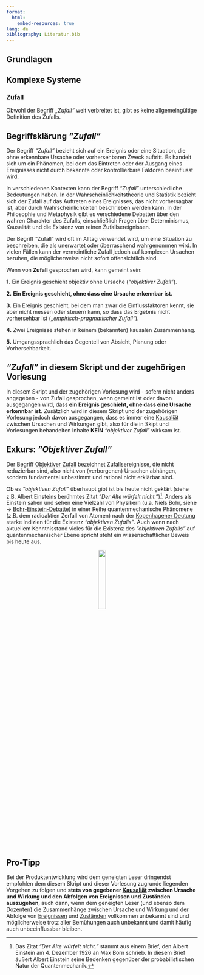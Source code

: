 ```yaml
---
format:
  html:
    embed-resources: true
lang: de
bibliography: Literatur.bib
---
```


<!--
headlines:
  off: true
extended-content:
  off: false
included-content:
  off: false
worksheets:
  off: true
-->

<!--
title: "DEB Produktentwicklung"
format:
  html:
    embed-resources: true

author:
  - name: "Christian Anders"
    degrees: 
    roles: "Dozent"
    email: christian.anders@hs-esslingen.de
    affiliation: 
      - name: "Hochschule Esslingen"
        department: "Wirtschaft & Technik"
        group: "Digital Engineering (DEB)"
        city: "Esslingen am Neckar"
        postal-code: 73728
        country: "Deutschland"
        url: https://www.hs-esslingen.de/
abstract: > 
  Skript zur Vorlesung und Labor *"Produktentwicklung"* für den Studiengang Digital Engineering DEB
keywords:
  - Zufall

copyright: 
  holder: Christian Anders
  year: 2025
lang: de
bibliography: Literatur.bib
date: last-modified
toc: true
number-sections: true
scrollable: true
toc-location: right
cap-location: bottom
number-offset: 0
link-external-icon: true
link-external-newwindow: true
-->

<!--
number-offset: 
0 Grundlagen
1 Ideenfindung und Konzeptentwicklung
2 Entwurfs- und Entwicklungsphase
3 Prototyping und Test
4 Produktionsplanung und Produktion
5 Softskills
6 Literatur 
7 Anhang
-->

<!-- -------------------------------------------------------------------------

                       Zufall

-------------------------------------------------------------------------- -->

::: {.content-visible unless-meta="headlines.off"}
# Grundlagen
## Komplexe Systeme
:::

<!-- -------------------------------------------------------------------------

                       Callout !!! WARNING !!!

-------------------------------------------------------------------------- -->
<!--
::: {.callout-warning}
## WARNING!
**THIS CHAPTER IS STILL WORK IN PROGRESS!!!**
:::
-->

### Zufall {#sec-zufall}

Obwohl der Begriff *„Zufall“* weit verbreitet ist, gibt es keine allgemeingültige Definition des Zufalls.

::: {.callout-tip}
## Begriffsklärung *"Zufall"*
Der Begriff *"Zufall"* bezieht sich auf ein Ereignis oder eine Situation, die ohne erkennbare Ursache oder vorhersehbaren Zweck auftritt. Es handelt sich um ein Phänomen, bei dem das Eintreten oder der Ausgang eines Ereignisses nicht durch bekannte oder kontrollierbare Faktoren beeinflusst wird. 
:::

In verschiedenen Kontexten kann der Begriff *"Zufall"* unterschiedliche Bedeutungen haben. In der Wahrscheinlichkeitstheorie und Statistik bezieht sich der Zufall auf das Auftreten eines Ereignisses, das nicht vorhersagbar ist, aber durch Wahrscheinlichkeiten beschrieben werden kann. In der Philosophie und Metaphysik gibt es verschiedene Debatten über den wahren Charakter des Zufalls, einschließlich Fragen über Determinismus, Kausalität und die Existenz von reinen Zufallsereignissen.

Der Begriff "Zufall" wird oft im Alltag verwendet wird, um eine Situation zu beschreiben, die als unerwartet oder überraschend wahrgenommen wird. In vielen Fällen kann der vermeintliche Zufall jedoch auf komplexen Ursachen beruhen, die möglicherweise nicht sofort offensichtlich sind.

Wenn von **Zufall** gesprochen wird, kann gemeint sein:

**1.** Ein Ereignis geschieht objektiv ohne Ursache (*"objektiver Zufall"*).

**2.** **Ein Ereignis geschieht, ohne dass eine Ursache erkennbar ist.**

**3.** Ein Ereignis geschieht, bei dem man zwar die Einflussfaktoren kennt, sie aber nicht messen oder steuern kann, so dass das Ergebnis nicht vorhersehbar ist (*„empirisch-pragmatischer Zufall“*).

**4.** Zwei Ereignisse stehen in keinem (bekannten) kausalen Zusammenhang.

**5.** Umgangssprachlich das Gegenteil von Absicht, Planung oder Vorhersehbarkeit.

::: {.callout-important}
## *"Zufall"* in diesem Skript und der zugehörigen Vorlesung
In diesem Skript und der zugehörigen Vorlesung wird - sofern nicht anders angegeben - von Zufall gesprochen, wenn gemeint ist oder davon ausgegangen wird, dass **ein Ereignis geschieht, ohne dass eine Ursache erkennbar ist**. Zusätzlich wird in diesem Skript und der zugehörigen Vorlesung jedoch davon ausgegangen, dass es immer eine [Kausaliät](https://de.wikipedia.org/wiki/Kausalit%C3%A4t) zwischen Ursachen und Wirkungen gibt, also für die in Skipt und Vorlesungen behandelten Inhalte **KEIN** *"objektiver Zufall*" wirksam ist.
:::


<!-- --------------------------------------------------------------------------
EXTENDED CONTENT  -  EXTENDED CONTENT  -  EXTENDED CONTENT  -  EXTENDED CONTENT
S T A R T -->
::: {.content-visible unless-meta="extended-content.off"}
<!-- ---------------------------------------------------------------------- -->

::: {.callout-note}
## Exkurs: *"Objektiver Zufall"*
Der Begriff [Objektiver Zufall](https://de.wikipedia.org/wiki/Indeterminismus#Objektiver_Zufall) bezeichnet Zufallsereignisse, die nicht reduzierbar sind, also nicht von (verborgenen) Ursachen abhängen, sondern fundamental unbestimmt und rational nicht erklärbar sind.

Ob es *"objektiven Zufall"* überhaupt gibt ist bis heute nicht geklärt (siehe z.B. Albert Einsteins berühmtes Zitat *"Der Alte würfelt nicht."*)^[Das Zitat *"Der Alte würfelt nicht."* stammt aus einem Brief, den Albert Einstein am 4. Dezember 1926 an Max Born schrieb. In diesem Brief äußert Albert Einstein seine Bedenken gegenüber der probabilistischen Natur der Quantenmechanik.]. Anders als Einstein sahen und sehen eine Vielzahl von Physikern (u.a. Niels Bohr, siehe →  [Bohr-Einstein-Debatte](https://de.wikipedia.org/wiki/Bohr-Einstein-Debatte)) in einer Reihe quantenmechanische Phänomene (z.B. dem radioaktien Zerfall von Atomen) nach der [Kopenhagener Deutung](https://de.wikipedia.org/wiki/Kopenhagener_Deutung_der_Quantenmechanik) starke Indizien für die Existenz *"objektiven Zufalls"*. Auch wenn nach aktuellem Kenntnisstand vieles für die Existenz des *"objektiven Zufalls"* auf quantenmechanischer Ebene spricht steht ein wissenschaftlicher Beweis bis heute aus.
:::   

<!-- ---------------------------------------------------------------------- -->
:::
<!-- S T O P
EXTENDED CONTENT  -  EXTENDED CONTENT  -  EXTENDED CONTENT  -  EXTENDED CONTENT
--------------------------------------------------------------------------- -->


<p style="text-align: center;">![](images/AdobeStock_589506892.png){width=20%}</p>

::: {.callout-important}
## Pro-Tipp
Bei der Produktentwicklung wird dem geneigten Leser dringendst empfohlen dem diesem Skript und dieser Vorlesung zugrunde liegenden Vorgehen zu folgen und **stets von gegebener [Kausaliät](https://de.wikipedia.org/wiki/Kausalit%C3%A4t) zwischen Ursache und Wirkung und den Abfolgen von Ereignissen und Zuständen auszugehen**, auch dann, wenn dem geneigten Leser (und ebenso dem Dozenten) die Zusammenhänge zwischen Ursache und Wirkung und der Abfolge von [Ereignissen](https://de.wikipedia.org/wiki/Ereignis) und [Zuständen](https://de.wikipedia.org/wiki/Zustand_(Physik)) vollkommen unbekannt sind und möglicherweise trotz aller Bemühungen auch unbekannt und damit häufig auch unbeeinflussbar bleiben.
:::
